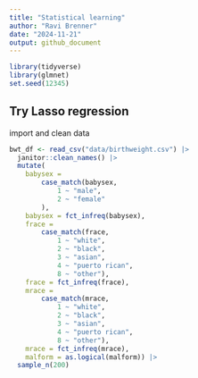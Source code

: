 ```yaml
---
title: "Statistical learning"
author: "Ravi Brenner"
date: "2024-11-21"
output: github_document
---
```


```r
library(tidyverse)
library(glmnet)
set.seed(12345)
```

## Try Lasso regression

import and clean data
```r
bwt_df <- read_csv("data/birthweight.csv") |> 
  janitor::clean_names() |>
  mutate(
    babysex = 
        case_match(babysex,
            1 ~ "male",
            2 ~ "female"
        ),
    babysex = fct_infreq(babysex),
    frace = 
        case_match(frace,
            1 ~ "white",
            2 ~ "black", 
            3 ~ "asian", 
            4 ~ "puerto rican", 
            8 ~ "other"),
    frace = fct_infreq(frace),
    mrace = 
        case_match(mrace,
            1 ~ "white",
            2 ~ "black", 
            3 ~ "asian", 
            4 ~ "puerto rican",
            8 ~ "other"),
    mrace = fct_infreq(mrace),
    malform = as.logical(malform)) |> 
  sample_n(200)
```

